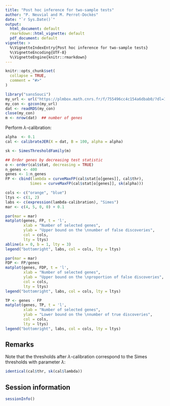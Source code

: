 ```yaml
---
title: "Post hoc inference for two-sample tests"
author: "P. Neuvial and M. Perrot-Dockès"
date: "`r Sys.Date()`"
output: 
  html_document: default
  rmarkdown::html_vignette: default
  pdf_document: default
vignette: >
  %\VignetteIndexEntry{Post hoc inference for two-sample tests}
  %\VignetteEncoding{UTF-8}
  %\VignetteEngine{knitr::rmarkdown}
---
```


```r
knitr::opts_chunk$set(
  collapse = TRUE,
  comment = "#>"
)
```

```r
library("sansSouci")
my_url <- url("https://plmbox.math.cnrs.fr/f/755496cc4c154a6dbab0/?dl=1")
my_con <- gzcon(my_url)
dat <- readRDS(my_con)
close(my_con)
m <- nrow(dat)  ## number of genes
```

Perform $\lambda$-calibration:

```r
alpha  <- 0.1
cal <- calibrateJER(X = dat, B = 100, alpha = alpha)
```

```r
sk <- SimesThresholdFamily(m)
```


```r
## Order genes by decreasing test statistic
o <- order(cal$stat, decreasing = TRUE)
n_genes <- 400
genes <- 1:n_genes
FP <- cbind(lambda = curveMaxFP(cal$stat[o[genes]], cal$thr),
           Simes = curveMaxFP(cal$stat[o[genes]], sk(alpha)))
```

```r
cols <- c("orange", "blue")
ltys <- c(1, 2)
labs <- c(expression(lambda-calibration), "Simes")
mar <- c(4, 5, 0, 0) + 0.1
```



```r
par(mar = mar)
matplot(genes, FP, t = 'l', 
        xlab = "Number of selected genes",
        ylab = "Upper bound on the \nnumber of false discoveries",
        col = cols, 
        lty = ltys)
abline(a = 0, b = 1, lty = 3)
legend("bottomright", labs, col = cols, lty = ltys)
```

```r
par(mar = mar)
FDP <- FP/genes
matplot(genes, FDP, t = 'l', 
        xlab = "Number of selected genes",
        ylab = "Upper bound on the \nproportion of false discoveries",
        col = cols, 
        lty = ltys)
legend("bottomright", labs, col = cols, lty = ltys)
```

```r
TP <- genes - FP
matplot(genes, TP, t = 'l', 
        xlab = "Number of selected genes",
        ylab = "Lower bound on the \nnumber of true discoveries",
        col = cols, 
        lty = ltys)
legend("bottomright", labs, col = cols, lty = ltys)
```

## Remarks

Note that the thresholds after $\lambda$-calibration correspond to the Simes thresholds with parameter $\lambda$:

```r
identical(cal$thr, sk(cal$lambda))
```


## Session information

```r
sessionInfo()
```

